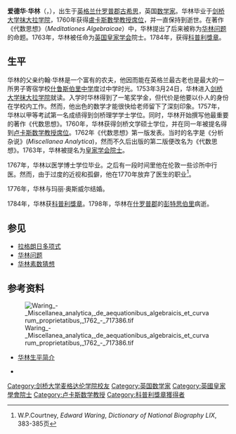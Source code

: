 {{Infobox_Scientist 
|name = 爱德华·华林
|image = edwardwaring.jpg
|image_size = 200px
|caption = 爱德华·华林<br />[[托马斯·克里奇|托马斯·克里奇]]作于1794年
|birth_date = {{birth year|1736}}
|birth_place = [[英格兰|英格兰]][[什罗普郡|什罗普郡]][[什鲁斯伯里|古希思]](Old Heath)
|residence = 英格兰
|nationality = {{ENG}}
|death_date = {{death date and age|1798|8|15|1736}}
|death_place = 英格兰[[什罗普郡|什罗普郡]][[彭特思伯里|彭特思伯里]]
|field = [[数学|数学]]
|work_institution = [[剑桥大学|剑桥大学]]
|alma_mater = [[剑桥大学抹大拉学院|剑桥大学抹大拉学院]]
|known_for = [[華林問題|華林問題]]<br />[[华林素数猜想|华林素数猜想]]
|prizes =  [[科普利獎章|科普利獎章]]（1784年）
|religion = 
|footnotes =
}}

'''爱德华·华林'''（{{lang-en|Edward Waring}}，{{bd|1736年||1798年|8月15日|catIdx=W}}），出生于[[英格兰|英格兰]][[什罗普郡|什罗普郡]][[什鲁斯伯里|古希思]]，英国[[数学家|数学家]]。华林毕业于[[剑桥大学抹大拉学院|剑桥大学抹大拉学院]]，1760年获得[[盧卡斯數學教授席位|盧卡斯數學教授席位]]，并一直保持到逝世。在著作《代数思想》（''Meditationes Algebraicae''）中，华林提出了后来被称为[[华林问题|华林问题]]的命题。1763年，华林被任命为[[皇家学会|英国皇家学会]]院士。1784年，获得[[科普利獎章|科普利獎章]]。

==生平==
华林的父亲约翰·华林是一个富有的农夫，他因而能在英格兰最古老也是最大的一所男子寄宿学校[[什鲁斯伯里中学|什鲁斯伯里中学]]度过中学时光。1753年3月24日，华林进入[[剑桥大学抹大拉学院|剑桥大学抹大拉学院]]就读。入学时华林得到了一笔奖学金，但代价是他要以仆人的身份在学校内工作。然而，他出色的数学才能很快给老师留下了深刻印象。1757年，华林以甲等考試第一名成绩得到剑桥理学学士学位。同时，华林开始撰写他最重要的著作《代数思想》。1760年，华林获得剑桥文学硕士学位，并在同一年被提名得到[[卢卡斯数学教授席位|卢卡斯数学教授席位]]。1762年《代数思想》第一版发表。当时的名字是《分析杂说》(''Miscellanea Analytica'')，然而不久后出版的第二版便改名为《代数思想》。1763年，华林被提名为[[皇家学会院士|皇家学会院士]]。

1767年，华林以医学博士学位毕业。之后有一段时间里他在伦敦一些诊所中行医。然而，由于过度的近视和孤僻，他在1770年放弃了医生的职业<ref>W.P.Courtney, ''Edward Waring'', ''Dictionary of National Biography LIX'', 383-385页</ref>。

1776年，华林与玛丽·奥斯威尔结婚。

1784年，华林获[[科普利獎章|科普利獎章]]。1798年，华林在[[什罗普郡|什罗普郡]]的[[彭特思伯里|彭特思伯里]]病逝。

==参见==
*[[拉格朗日多项式|拉格朗日多项式]]
*[[华林问题|华林问题]]
*[[华林素数猜想|华林素数猜想]]

==参考资料==
<references/>
[[File:Waring_-_Miscellanea_analytica,_de_aequationibus_algebraicis_et_curvarum_proprietatibus,_1762_-_717386.tif|thumb]]
*{{en}}[http://www-history.mcs.st-and.ac.uk/Biographies/Waring.html 华林生平简介] {{Wayback|url=http://www-history.mcs.st-and.ac.uk/Biographies/Waring.html |date=20151030215315 }}
*{{en}}{{cite book|title=''The history and antiquities of Shrewsbury from its first foundation to the present time, comprising a recital of occurrences and remarkable events, for above twelve hundred years''|author=Thomas Phillips|year=1815}}

{{卢卡斯数学教授}}
{{1751年至1800年科普利奖章获得者}}
{{Authority control}}
{{DEFAULTSORT:Waring, Edward}}
[[Category:剑桥大学麦格达伦学院校友|Category:剑桥大学麦格达伦学院校友]]
[[Category:英国数学家|Category:英国数学家]]
[[Category:英國皇家學會院士|Category:英國皇家學會院士]]
[[Category:卢卡斯数学教授|Category:卢卡斯数学教授]]
[[Category:科普利獎章獲得者|Category:科普利獎章獲得者]]